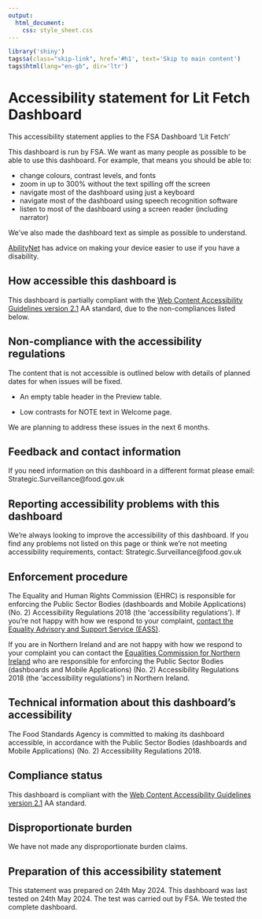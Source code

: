 ```yaml
---
output:
  html_document:
    css: style_sheet.css
---
```

<main>
```r
library('shiny')
tags$a(class="skip-link", href='#h1', text='Skip to main content')
tags$html(lang="en-gb", dir='ltr')
```

# Accessibility statement for Lit Fetch Dashboard
This accessibility statement applies to the FSA Dashboard 'Lit Fetch'

This dashboard is run by FSA. We want as many people as possible to be able to use this dashboard. For example, that means you should be able to:

* change colours, contrast levels, and fonts
* zoom in up to 300% without the text spilling off the screen
* navigate most of the dashboard using just a keyboard
* navigate most of the dashboard using speech recognition software
* listen to most of the dashboard using a screen reader (including narrator)

We’ve also made the dashboard text as simple as possible to understand.

[AbilityNet](https://mcmw.abilitynet.org.uk/) has advice on making your device easier to use if you have a disability.

## How accessible this dashboard is

This dashboard is partially compliant with the [Web Content Accessibility Guidelines version 2.1](https://www.w3.org/TR/WCAG21/) AA standard, due to the non-compliances listed below.



## Non-compliance with the accessibility regulations
The content that is not accessible is outlined below with details of planned dates for when issues will be fixed.

* An empty table header in the Preview table.

* Low contrasts for NOTE text in Welcome page.

We are planning to address these issues in the next 6 months.
 

## Feedback and contact information

If you need information on this dashboard in a different format please email: Strategic.Surveillance@food.gov.uk

## Reporting accessibility problems with this dashboard

We’re always looking to improve the accessibility of this dashboard. If you find any problems not listed on this page or think we’re not meeting accessibility requirements, contact: Strategic.Surveillance@food.gov.uk

## Enforcement procedure

The Equality and Human Rights Commission (EHRC) is responsible for enforcing the Public Sector Bodies (dashboards and Mobile Applications) (No. 2) Accessibility Regulations 2018 (the ‘accessibility regulations’). If you’re not happy with how we respond to your complaint, [contact the Equality Advisory and Support Service (EASS)](https://www.equalityadvisoryservice.com/).

If you are in Northern Ireland and are not happy with how we respond to your complaint you can contact the [Equalities Commission for Northern Ireland](https://www.equalityni.org/Home) who are responsible for enforcing the Public Sector Bodies (dashboards and Mobile Applications) (No. 2) Accessibility Regulations 2018 (the ‘accessibility regulations’) in Northern Ireland. 

## Technical information about this dashboard’s accessibility

The Food Standards Agency is committed to making its dashboard accessible, in accordance with the Public Sector Bodies (dashboards and Mobile Applications) (No. 2) Accessibility Regulations 2018.

## Compliance status

This dashboard is compliant with the [Web Content Accessibility Guidelines version 2.1](https://www.w3.org/TR/WCAG21/) AA standard.

## Disproportionate burden

We have not made any disproportionate burden claims.

<!-- ## What we’re doing to improve accessibility -->

<!-- We plan to fix issues according to the timescales shown for each area above.  -->

## Preparation of this accessibility statement
This statement was prepared on 24th May 2024.
This dashboard was last tested on 24th May 2024. The test was carried out by FSA. We tested the complete dashboard.
</main>


